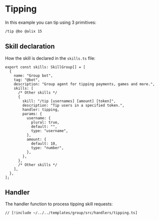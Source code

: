 # Tipping

In this example you can tip using 3 primitives:

```bash [cmd]
/tip @bo @alix 15
```

## Skill declaration

How the skill is declared in the `skills.ts` file:

```tsx [src/skills.ts]
export const skills: SkillGroup[] = [
  {
    name: "Group bot",
    tag: "@bot",
    description: "Group agent for tipping payments, games and more.",
    skills: [
      /* Other skills */
      {
        skill: "/tip [usernames] [amount] [token]",
        description: "Tip users in a specified token.",
        handler: tipping,
        params: {
          username: {
            plural: true,
            default: "",
            type: "username",
          },
          amount: {
            default: 10,
            type: "number",
          },
        },
      },
      /* Other skills */
    ],
  },
];
```

## Handler

The handler function to process tipping skill requests:

```tsx [src/handlers/tipping.ts]
// [!include ~/../../templates/group/src/handlers/tipping.ts]
```
